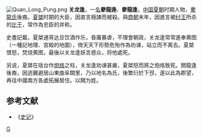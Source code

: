 [[File:Quan_Long_Pung.png|thumb]]
'''关龙逢'''，一[[名|名]]'''豢龍逄'''、'''豢龍逢'''，[[中国|中国]][[夏朝|夏朝]]时期人物，[[豢龍氏|豢龍氏]]後裔。[[夏桀|夏桀]]时期的大臣，因直言極諫而被殺。與[[商朝|商朝]]末年，因進言被[[纣王|纣王]]所杀的[[比干|比干]]，常作為忠臣的并称。

史書記載，夏桀通宵达旦饮酒作乐，昏庸暴虐，不理會朝政，关龙逢常常進奉黄图（一種記地理、宮殿的地圖），倚天天下形勢危殆作為劝谏，站立而不离去。夏桀憤怒，焚烧黄图，最後以关龙逢妖言惑众，将他處死。

另说，夏桀在瑶台作[[炮烙|炮烙]]之柱，关龙逢劝谏甚嚴，夏桀怒而將之炮烙致死。關龍逢後裔，因逃難避居山東曲阜闕里，乃以地名為氏，後繁衍於下邳，遂以此為郡望，再往中國南方各處拓展居住。以闕为姓。

==参考文献==
*《[[史记|史记]]》 

{{规范控制}}
[[Category:夏朝人|G]]